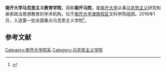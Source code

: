 '''南开大学马克思主义教育学院'''，简称'''南开马院'''，是[[南开大学|南开大学]]从事[[马克思主义|马克思主义]]研究和承担政治思想教育的学术机构，位于[[南开大学津南校区|南开大学津南校区]]文科学院组团。2016年1月，入选第一批全国重点马克思主义学院<ref>{{Cite web|url=http://news.xinhuanet.com/politics/2016-02/18/c_128731781.htm|title=南开大学入选首批9所全国重点马克思主义学院-新华网|accessdate=2016-06-04|author=陈庆滨|work=news.xinhuanet.com|archive-date=2016-12-20|archive-url=https://web.archive.org/web/20161220133319/http://news.xinhuanet.com/politics/2016-02/18/c_128731781.htm|dead-url=no}}</ref>。

==参考文献==
{{reflist}}

{{南开大学}}
[[Category:南开大学院系|Category:南开大学院系]]
[[Category:马克思主义学院|Category:马克思主义学院]]